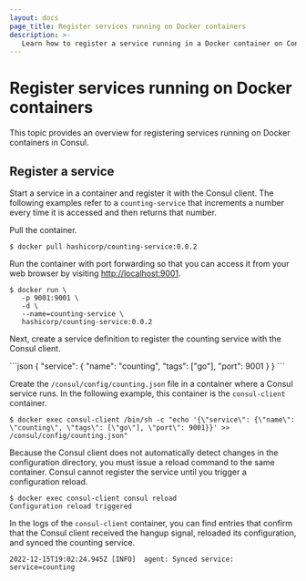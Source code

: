 ```yaml
---
layout: docs
page_title: Register services running on Docker containers
description: >-
   Learn how to register a service running in a Docker container on Consul.
---
```


# Register services running on Docker containers

This topic provides an overview for registering services running on Docker containers in Consul.

## Register a service

Start a service in a container and register it with the Consul client. The following examples refer to a `counting-service` that increments a number every time it is accessed and then returns that number.

Pull the container.

```shell-session
$ docker pull hashicorp/counting-service:0.0.2
```

Run the container with port forwarding so that you can access it from your web browser by visiting [http://localhost:9001](http://localhost:9001).

```shell-session
$ docker run \
   -p 9001:9001 \
   -d \
   --name=counting-service \
   hashicorp/counting-service:0.0.2
```

Next, create a service definition to register the counting service with the Consul client.

<CodeBlockConfig filename="/consul/config/counting.json">
```json 
{
   "service": {
      "name": "counting",
      "tags": ["go"],
      "port": 9001
   }
}
```
</CodeBlockConfig>

Create the `/consul/config/counting.json` file in a container where a Consul service runs. In the following example, this container is the `consul-client` container.

```shell-session
$ docker exec consul-client /bin/sh -c "echo '{\"service\": {\"name\": \"counting\", \"tags\": [\"go\"], \"port\": 9001}}' >> /consul/config/counting.json"
```

Because the Consul client does not automatically detect changes in the configuration directory, you must issue a reload command to the same container. Consul cannot register the service until you trigger a configuration reload.

```shell-session
$ docker exec consul-client consul reload
Configuration reload triggered
```

In the logs of the `consul-client` container, you can find entries that confirm that the Consul client received the hangup signal, reloaded its configuration, and synced the counting service.

```log hideClipboard
2022-12-15T19:02:24.945Z [INFO]  agent: Synced service: service=counting
```